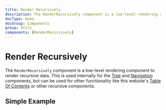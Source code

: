 ```yaml
---
title: Render Recursively
description: The RenderRecursively component is a low-level rendering component to render recursive data.
docType: Demo
docGroup: Components
group: Utils
components: [RenderRecursively]
---
```


# Render Recursively

The `RenderRecursively` component is a low-level rendering component
to render recursive data. This is used internally for the [Tree](./tree)
and [Navigation](./navigation) components, but can be used for other
functionality like this website's
[Table Of Contents]($GITHUB/apps/docs/src/components/TableOfContents/TableOfContents.tsx)
or other recursive components.

## Simple Example

```demo source="./SimpleExample.tsx"

```
